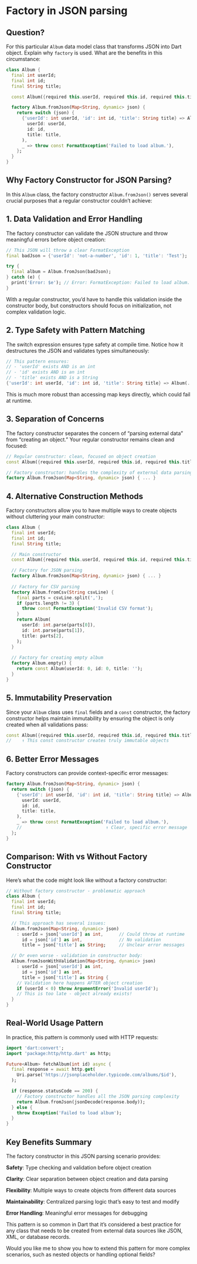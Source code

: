 # Factory in JSON parsing

## Question?

For this particular `Album` data model class that transforms JSON into Dart object. Explain why `factory` is used. What are the benefits in this circumstance:


```dart
class Album {
  final int userId;
  final int id;
  final String title;

  const Album({required this.userId, required this.id, required this.title});

  factory Album.fromJson(Map<String, dynamic> json) {
    return switch (json) {
      {'userId': int userId, 'id': int id, 'title': String title} => Album(
        userId: userId,
        id: id,
        title: title,
      ),
      _ => throw const FormatException('Failed to load album.'),
    };
  }
}
```

## Why Factory Constructor for JSON Parsing?

In this `Album` class, the factory constructor `Album.fromJson()` serves several crucial purposes that a regular constructor couldn't achieve:

## 1. **Data Validation and Error Handling**

The factory constructor can validate the JSON structure and throw meaningful errors before object creation:

```dart
// This JSON will throw a clear FormatException
final badJson = {'userId': 'not-a-number', 'id': 1, 'title': 'Test'};

try {
  final album = Album.fromJson(badJson);
} catch (e) {
  print('Error: $e'); // Error: FormatException: Failed to load album.
}
```

With a regular constructor, you'd have to handle this validation inside the constructor body, but constructors should focus on initialization, not complex validation logic.

## 2. **Type Safety with Pattern Matching**

The switch expression ensures type safety at compile time. Notice how it destructures the JSON and validates types simultaneously:

```dart
// This pattern ensures:
// - 'userId' exists AND is an int
// - 'id' exists AND is an int  
// - 'title' exists AND is a String
{'userId': int userId, 'id': int id, 'title': String title} => Album(...)
```

This is much more robust than accessing map keys directly, which could fail at runtime.

## 3. **Separation of Concerns**

The factory constructor separates the concern of "parsing external data" from "creating an object." Your regular constructor remains clean and focused:

```dart
// Regular constructor: clean, focused on object creation
const Album({required this.userId, required this.id, required this.title});

// Factory constructor: handles the complexity of external data parsing
factory Album.fromJson(Map<String, dynamic> json) { ... }
```

## 4. **Alternative Construction Methods**

Factory constructors allow you to have multiple ways to create objects without cluttering your main constructor:

```dart
class Album {
  final int userId;
  final int id;
  final String title;

  // Main constructor
  const Album({required this.userId, required this.id, required this.title});

  // Factory for JSON parsing
  factory Album.fromJson(Map<String, dynamic> json) { ... }
  
  // Factory for CSV parsing
  factory Album.fromCsv(String csvLine) {
    final parts = csvLine.split(',');
    if (parts.length != 3) {
      throw const FormatException('Invalid CSV format');
    }
    return Album(
      userId: int.parse(parts[0]),
      id: int.parse(parts[1]),
      title: parts[2],
    );
  }
  
  // Factory for creating empty album
  factory Album.empty() {
    return const Album(userId: 0, id: 0, title: '');
  }
}
```

## 5. **Immutability Preservation**

Since your `Album` class uses `final` fields and a `const` constructor, the factory constructor helps maintain immutability by ensuring the object is only created when all validations pass:

```dart
const Album({required this.userId, required this.id, required this.title});
//    ↑ This const constructor creates truly immutable objects
```

## 6. **Better Error Messages**

Factory constructors can provide context-specific error messages:

```dart
factory Album.fromJson(Map<String, dynamic> json) {
  return switch (json) {
    {'userId': int userId, 'id': int id, 'title': String title} => Album(
      userId: userId,
      id: id,
      title: title,
    ),
    _ => throw const FormatException('Failed to load album.'),
    //                                ↑ Clear, specific error message
  };
}
```

## Comparison: With vs Without Factory Constructor

Here's what the code might look like without a factory constructor:

```dart
// Without factory constructor - problematic approach
class Album {
  final int userId;
  final int id;
  final String title;

  // This approach has several issues:
  Album.fromJson(Map<String, dynamic> json) 
    : userId = json['userId'] as int,      // Could throw at runtime
      id = json['id'] as int,              // No validation
      title = json['title'] as String;     // Unclear error messages

  // Or even worse - validation in constructor body:
  Album.fromJsonWithValidation(Map<String, dynamic> json) 
    : userId = json['userId'] as int,
      id = json['id'] as int,
      title = json['title'] as String {
    // Validation here happens AFTER object creation
    if (userId < 0) throw ArgumentError('Invalid userId');
    // This is too late - object already exists!
  }
}
```

## Real-World Usage Pattern

In practice, this pattern is commonly used with HTTP requests:

```dart
import 'dart:convert';
import 'package:http/http.dart' as http;

Future<Album> fetchAlbum(int id) async {
  final response = await http.get(
    Uri.parse('https://jsonplaceholder.typicode.com/albums/$id'),
  );

  if (response.statusCode == 200) {
    // Factory constructor handles all the JSON parsing complexity
    return Album.fromJson(jsonDecode(response.body));
  } else {
    throw Exception('Failed to load album');
  }
}
```

## Key Benefits Summary

The factory constructor in this JSON parsing scenario provides:

**Safety**: Type checking and validation before object creation

**Clarity**: Clear separation between object creation and data parsing

**Flexibility**: Multiple ways to create objects from different data sources

**Maintainability**: Centralized parsing logic that's easy to test and modify

**Error Handling**: Meaningful error messages for debugging

This pattern is so common in Dart that it's considered a best practice for any class that needs to be created from external data sources like JSON, XML, or database records.

Would you like me to show you how to extend this pattern for more complex scenarios, such as nested objects or handling optional fields?